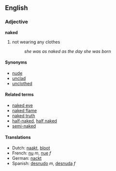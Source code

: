==English==
===Adjective===
'''naked'''
#not wearing any clothes
#:''she was as naked as the day she was born''

====Synonyms====
*[[nude]]
*[[unclad]]
*[[unclothed]]

====Related terms====
*[[naked eye]]
*[[naked flame]]
*[[naked truth]]
*[[half-naked]], [[half naked]]
*[[semi-naked]]

====Translations====
*Dutch: [[naakt]], [[bloot]]
*French: [[nu]] ''m'', [[nue]] ''f''
*German: [[nackt]]
*Spanish: [[desnudo]] ''m'', [[desnuda]] ''f''